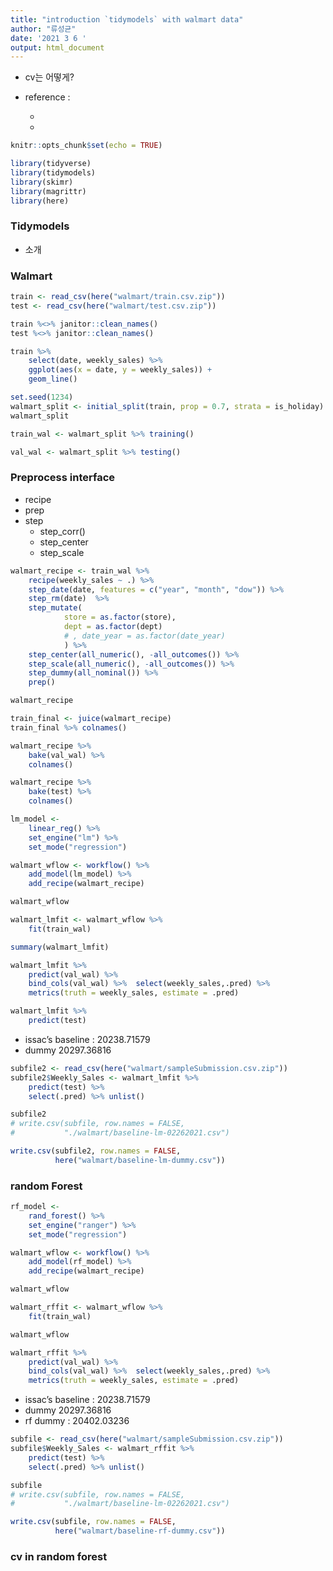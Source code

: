 ```yaml
---
title: "introduction `tidymodels` with walmart data"
author: "류성균"
date: '2021 3 6 '
output: html_document
---
```


- cv는 어떻게?

- reference :
    - []()
    - []()

```r
knitr::opts_chunk$set(echo = TRUE)
```

```r
library(tidyverse)
library(tidymodels)
library(skimr)
library(magrittr)
library(here)
```


### Tidymodels
 - 소개

### Walmart
```r
train <- read_csv(here("walmart/train.csv.zip"))
test <- read_csv(here("walmart/test.csv.zip"))
```

```r
train %<>% janitor::clean_names()
test %<>% janitor::clean_names()
```


```r
train %>% 
    select(date, weekly_sales) %>% 
    ggplot(aes(x = date, y = weekly_sales)) + 
    geom_line()
```

```r
set.seed(1234)
walmart_split <- initial_split(train, prop = 0.7, strata = is_holiday)
walmart_split
```

```r
train_wal <- walmart_split %>% training()

val_wal <- walmart_split %>% testing()
```


### Preprocess interface


 - recipe
 - prep
 - step
    - step_corr()
    - step_center
    - step_scale
    

```r
walmart_recipe <- train_wal %>% 
    recipe(weekly_sales ~ .) %>% 
    step_date(date, features = c("year", "month", "dow")) %>% 
    step_rm(date)  %>% 
    step_mutate(
            store = as.factor(store),
            dept = as.factor(dept)
            # , date_year = as.factor(date_year)
            ) %>% 
    step_center(all_numeric(), -all_outcomes()) %>%
    step_scale(all_numeric(), -all_outcomes()) %>%
    step_dummy(all_nominal()) %>% 
    prep()

walmart_recipe
```
```r
train_final <- juice(walmart_recipe)
train_final %>% colnames()
```
```r
walmart_recipe %>% 
    bake(val_wal) %>% 
    colnames()
```

```r
walmart_recipe %>% 
    bake(test) %>% 
    colnames()
```



```r
lm_model <- 
    linear_reg() %>% 
    set_engine("lm") %>% 
    set_mode("regression")
```


```r
walmart_wflow <- workflow() %>% 
    add_model(lm_model) %>% 
    add_recipe(walmart_recipe)

walmart_wflow
```


```r
walmart_lmfit <- walmart_wflow %>% 
    fit(train_wal)
```

```r
summary(walmart_lmfit)
```


```r
walmart_lmfit %>% 
    predict(val_wal) %>% 
    bind_cols(val_wal) %>%  select(weekly_sales,.pred) %>% 
    metrics(truth = weekly_sales, estimate = .pred)
```


```r
walmart_lmfit %>% 
    predict(test)
```



- issac's baseline : 20238.71579
- dummy 20297.36816
```r
subfile2 <- read_csv(here("walmart/sampleSubmission.csv.zip"))
subfile2$Weekly_Sales <- walmart_lmfit %>% 
    predict(test) %>% 
    select(.pred) %>% unlist()

subfile2
# write.csv(subfile, row.names = FALSE,
#           "./walmart/baseline-lm-02262021.csv")

write.csv(subfile2, row.names = FALSE,
          here("walmart/baseline-lm-dummy.csv"))
```


### random Forest

```r
rf_model <- 
    rand_forest() %>% 
    set_engine("ranger") %>% 
    set_mode("regression")

```

```r
walmart_wflow <- workflow() %>% 
    add_model(rf_model) %>% 
    add_recipe(walmart_recipe)

walmart_wflow
```



```r
walmart_rffit <- walmart_wflow %>% 
    fit(train_wal)

walmart_wflow
```



```r
walmart_rffit %>% 
    predict(val_wal) %>% 
    bind_cols(val_wal) %>%  select(weekly_sales,.pred) %>% 
    metrics(truth = weekly_sales, estimate = .pred)
```

- issac's baseline : 20238.71579
- dummy 20297.36816
- rf dummy : 20402.03236
```r
subfile <- read_csv(here("walmart/sampleSubmission.csv.zip"))
subfile$Weekly_Sales <- walmart_rffit %>% 
    predict(test) %>% 
    select(.pred) %>% unlist()

subfile
# write.csv(subfile, row.names = FALSE,
#           "./walmart/baseline-lm-02262021.csv")

write.csv(subfile, row.names = FALSE,
          here("walmart/baseline-rf-dummy.csv"))
```


### cv in random forest